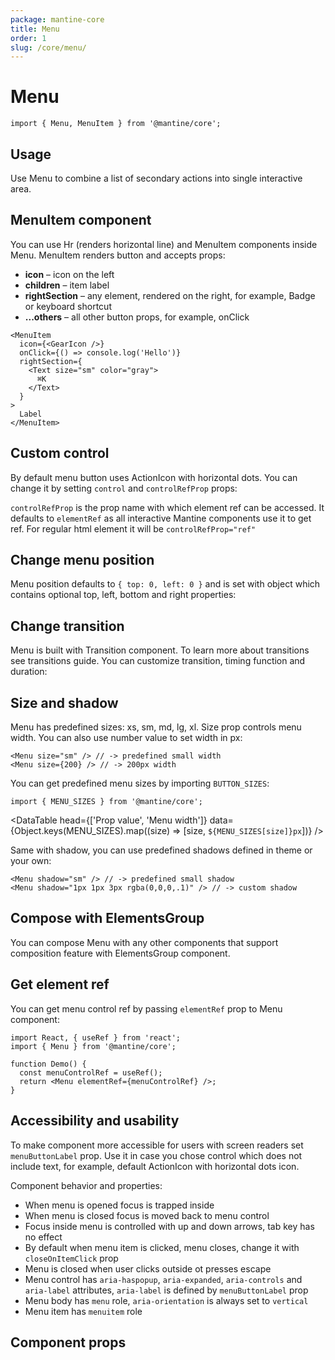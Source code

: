 ```yaml
---
package: mantine-core
title: Menu
order: 1
slug: /core/menu/
---
```



# Menu

<PageHeader source="mantine-core/src/Menu/Menu.tsx" docs="core/Menu.mdx" package="@mantine/core" />

```tsx
import { Menu, MenuItem } from '@mantine/core';
```

## Usage

Use Menu to combine a list of secondary actions into single interactive area.

<MenuBaseDemo />

## MenuItem component

You can use <GatsbyLink to="/core/Hr">Hr</GatsbyLink> (renders horizontal line) and MenuItem components inside Menu.
MenuItem renders button and accepts props:

- **icon** – icon on the left
- **children** – item label
- **rightSection** – any element, rendered on the right, for example, <GatsbyLink to="/core/badge">Badge</GatsbyLink> or keyboard shortcut
- **...others** – all other button props, for example, onClick

```tsx
<MenuItem
  icon={<GearIcon />}
  onClick={() => console.log('Hello')}
  rightSection={
    <Text size="sm" color="gray">
      ⌘K
    </Text>
  }
>
  Label
</MenuItem>
```

## Custom control

By default menu button uses <GatsbyLink to="/core/action-icon">ActionIcon</GatsbyLink> with horizontal dots.
You can change it by setting `control` and `controlRefProp` props:

<MenuComponentDemo />

`controlRefProp` is the prop name with which element ref can be accessed.
It defaults to `elementRef` as all interactive Mantine components use it to get ref.
For regular html element it will be `controlRefProp="ref"`

## Change menu position

Menu position defaults to `{ top: 0, left: 0 }` and is set with object which contains optional top, left, bottom and right properties:

<MenuPositionDemo />

## Change transition

Menu is built with <GatsbyLink to="/core/transition">Transition</GatsbyLink> component.
To learn more about transitions see <GatsbyLink to="/guides/transitions">transitions guide</GatsbyLink>.
You can customize transition, timing function and duration:

<MenuTransitionsDemo />

## Size and shadow

<MenuConfigurator />

Menu has predefined sizes: xs, sm, md, lg, xl. Size prop controls menu width.
You can also use number value to set width in px:

```tsx
<Menu size="sm" /> // -> predefined small width
<Menu size={200} /> // -> 200px width
```

You can get predefined menu sizes by importing `BUTTON_SIZES`:

```tsx
import { MENU_SIZES } from '@mantine/core';
```

<DataTable
  head={['Prop value', 'Menu width']}
  data={Object.keys(MENU_SIZES).map((size) => [size, `${MENU_SIZES[size]}px`])}
/>

Same with shadow, you can use predefined shadows defined in <GatsbyLink to="/theming">theme</GatsbyLink> or your own:

```tsx
<Menu shadow="sm" /> // -> predefined small shadow
<Menu shadow="1px 1px 3px rgba(0,0,0,.1)" /> // -> custom shadow
```

## Compose with ElementsGroup

You can compose Menu with any other components that support composition feature with <GatsbyLink to="/core/elements-group">ElementsGroup</GatsbyLink> component.

## Get element ref

You can get menu control ref by passing `elementRef` prop to Menu component:

```tsx
import React, { useRef } from 'react';
import { Menu } from '@mantine/core';

function Demo() {
  const menuControlRef = useRef();
  return <Menu elementRef={menuControlRef} />;
}
```

<MenuComposeDemo />

## Accessibility and usability

To make component more accessible for users with screen readers set `menuButtonLabel` prop.
Use it in case you chose control which does not include text, for example, default ActionIcon with horizontal dots icon.

Component behavior and properties:

- When menu is opened focus is trapped inside
- When menu is closed focus is moved back to menu control
- Focus inside menu is controlled with up and down arrows, tab key has no effect
- By default when menu item is clicked, menu closes, change it with `closeOnItemClick` prop
- Menu is closed when user clicks outside ot presses escape
- Menu control has `aria-haspopup`, `aria-expanded`, `aria-controls` and `aria-label` attributes, `aria-label` is defined by `menuButtonLabel` prop
- Menu body has `menu` role, `aria-orientation` is always set to `vertical`
- Menu item has `menuitem` role

## Component props

<PropsTable component="Menu" />
